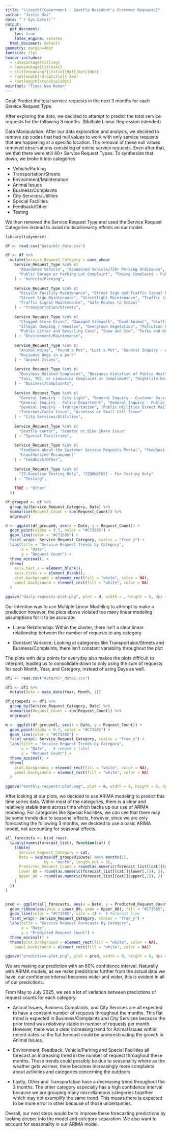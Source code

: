```yaml
---
title: "\\textbf{Government - Seattle Resident's Customer Requests}"
author: "Justin Mai"
date: "`r Sys.Date()`"
output:
  pdf_document:
    toc: true
    latex_engine: xelatex
  html_document: default
geometry: margin=40pt
fontsize: 11pt
header-includes:
  - \usepackage{titling}
  - \usepackage{titlesec}
  - \titlespacing*{\title}{0pt}{0pt}{0pt}
  - \setlength{\droptitle}{-2em}
  - \setlength{\topskip}{0pt} 
mainfont: "Times New Roman"
---
```


Goal: Predict the total service requests in the next 3 months for each Service Request Type

After exploring the data, we decided to attempt to predict the total service requests
for the following 3 months. (Multiple Linear Regression intended)

Data Manipulation: After our data exploration and analysis, we decided to remove
zip codes that had null values to work with only service requests that are happening
at a specific location. The removal of these null values removed observations consisting
of online service requests. Even after that, we that there were still 40+ Service Request
Types. To synthesize that down, we broke it into categories

- Vehicle/Parking
- Transportation/Streets
- Environment/Maintenance
- Animal Issues
- Business/Complaints
- City Services/Utilities
- Special Facilities
- Feedback/Other
- Testing

We then removed the Service Request Type and used the Service Request Categories instead
to avoid multicollinearity effects on our model.

```r
library(tidyverse)
```

```r
df <- read.csv("data/mlr_data.csv")
```

```r
df <- df %>%
  mutate(Service_Request_Category = case_when(
    Service_Request_Type %in% c(
      "Abandoned Vehicle", "Abandoned Vehicle/72hr Parking Ordinance", "Parking Enforcement",
      "Public Garage or Parking Lot Complaint", "Towing Complaint - Public Impound", "Towing Impound Complaint"
    ) ~ "Vehicle/Parking",
    
    Service_Request_Type %in% c(
      "Bicycle Facility Maintenance", "Street Sign and Traffic Signal Maintenance", 
      "Street Sign Maintenance", "Streetlight Maintenance", "Traffic Calming", 
      "Traffic Signal Maintenance", "Safe Routes to School"
    ) ~ "Transportation/Streets",
    
    Service_Request_Type %in% c(
      "Clogged Storm Drain", "Damaged Sidewalk", "Dead Animal", "Graffiti",
      "Illegal Dumping / Needles", "Overgrown Vegetation", "Pollution Report Form",
      "Public Litter and Recycling Cans", "Snow and Ice", "Parks and Recreation Maintenance"
    ) ~ "Environment/Maintenance",
    
    Service_Request_Type %in% c(
      "Animal Noise", "Found a Pet", "Lost a Pet", "General Inquiry - Animal Shelter",
      "Nuisance dogs in a park"
    ) ~ "Animal Issues",
    
    Service_Request_Type %in% c(
      "Business Related Complaint", "Business Violation of Public Health Requirements",
      "Taxi, TNC, or Limousine Complaint or Compliment", "Nightlife Noise Complaint"
    ) ~ "Business/Complaints",
    
    Service_Request_Type %in% c(
      "General Inquiry - City Light", "General Inquiry - Customer Service Bureau",
      "General Inquiry - Police Department", "General Inquiry - Public Utilities",
      "General Inquiry - Transportation", "Public Utilities Direct Mail Opt Out",
      "Internet/Cable Issue", "Wireless or Small Cell Issue"
    ) ~ "City Services/Utilities",
    
    Service_Request_Type %in% c(
      "Seattle Center", "Scooter or Bike Share Issue"
    ) ~ "Special Facilities",
    
    Service_Request_Type %in% c(
      "Feedback about the Customer Service Requests Portal", "Feedback about the Find It, Fix It mobile app",
      "Unauthorized Encampment"
    ) ~ "Feedback/Other",
    
    Service_Request_Type %in% c(
      "ZZ-Baseline Testing Only", "ZZDONOTUSE - For Testing Only"
    ) ~ "Testing",
    
    TRUE ~ "Other"
  ))
```


```r

df_grouped <- df %>%
  group_by(Service_Request_Category, Date) %>%
  summarise(Request_Count = sum(Request_Count)) %>%
  ungroup()

d <- ggplot(df_grouped, aes(x = Date, y = Request_Count)) +
  geom_point(alpha = 0.7, color = "#C71585") +
  geom_line(color = "#C71585") +
  facet_wrap(~ Service_Request_Category, scales = "free_y") +
  labs(title = "Service Request Trends by Category",
       x = "Date",
       y = "Request Count") +
  theme_minimal() +
  theme(
    axis.text.x = element_blank(),
    axis.ticks.x = element_blank(),
    plot.background = element_rect(fill = "white", color = NA), 
    panel.background = element_rect(fill = "white", color = NA)
  )

ggsave("daily-requests-plot.png", plot = d, width = , height = 6, dpi = 300)

```

Our intention was to use Multiple Linear Modeling to attempt to make a prediction however,
the plots above violated too many linear modeling assumptions for it to be accurate.

- Linear Relationship: Within the cluster, there isn't a clear linear relationship between the
number of requests to any category

- Constant Variance: Looking at categories like Transportaion/Streets and Business/Complaints,
there isn't constant variability throughout the plot

The plots with data points for everyday also makes the plots difficult to interpret, leading us
to consolidate down to only using the sum of requests for each Month, Year, and Category, instead
of using Days as well.

```r
df1 <- read.csv("data/mlr_data1.csv")
```

```r
df1 <- df1 %>%
  mutate(Date = make_date(Year, Month, 1))

df_grouped1 <- df1 %>%
  group_by(Service_Request_Category, Date) %>%
  summarise(Request_Count = sum(Request_Count)) %>%
  ungroup()

m <- ggplot(df_grouped1, aes(x = Date, y = Request_Count)) +
  geom_point(alpha = 0.7, color = "#C71585") +
  geom_line(color = "#C71585") +
  facet_wrap(~ Service_Request_Category, scales = "free_y") +
  labs(title = "Service Request Trends by Category",
       x = "Date",   # remove x label
       y = "Request Count") +
  theme_minimal() +
  theme(
    plot.background = element_rect(fill = "white", color = NA), 
    panel.background = element_rect(fill = "white", color = NA)
  )

ggsave("monthly-requests-plot.png", plot = m, width = 8, height = 6, dpi = 300)
```



After looking at our plots, we decided to use ARIMA modeling to predict this time series data.
Within most of the categories, there is a clear and relatively stable trend across time which
backs up our use of ARIMA modeling. For categories like Special Facilities, we can see that 
there may be some trends due to seasonal effects, however, since we are only forecasting the
following 3 months, we decided to use a basic ARIMA model, not accounting for seasonal effects.

```r
all_forecasts <- bind_rows(
  lapply(names(forecast_list), function(cat) {
    tibble(
      Service_Request_Category = cat,
      Date = seq(max(df_grouped1$Date) %m+% months(1), 
                 by = "month", length.out = 3),
      Predicted_Request_Count = round(as.numeric(forecast_list[[cat]]$mean), 2),
      Lower_80 = round(as.numeric(forecast_list[[cat]]$lower[,1]), 2),
      Upper_80 = round(as.numeric(forecast_list[[cat]]$upper[,1]), 2)
    )
  })
)


pred <- ggplot(all_forecasts, aes(x = Date, y = Predicted_Request_Count)) +
  geom_ribbon(aes(ymin = Lower_80, ymax = Upper_80), fill = "#C71585", alpha = 0.3) +
  geom_line(color = "#C71585", size = 1) +  # Forecast line
  facet_wrap(~ Service_Request_Category, scales = "free_y") + 
  labs(title = "Service Request Forecasts by Category",
       x = "Date",
       y = "Predicted Request Count") +
  theme_minimal() +
  theme(plot.background = element_rect(fill = "white", color = NA),
    panel.background = element_rect(fill = "white", color = NA))

ggsave("predictive-plot.png", plot = pred, width = 8, height = 6, dpi = 300)
```

We are making our prediction with an 80% confidence interval. Naturally with ARIMA models,
as we make predictions further from the actual data we have, our confidence interval becomes
wider and wider, this is evident in all of our predictions.

From May to July 2025, we see a lot of variation between predictions of request counts for
each category.

- Animal Issues, Business Complaints, and City Services are all expected to have a constant
number of requests throughout the months. This flat trend is expected in Business/Complaints
and City Services because the prior trend was relatively stable in number of requests per
month. However, there was a clear increasing trend for Animal Issues within recent dates so the flat
forecast could be underestimating the growth in Animal Issues.

- Environment, Feedback, Vehicle/Parking and Special Facilities all forecast an 
increasing trend in the number of request throughout these months. These trends 
could possibly be due to seasonality where as the weather gets warmer, there becomes 
increasingly more complaints about activities and categories concerning the outdoors

- Lastly, Other and Transportation have a decreasing trend throughout the 3 months.
The other category especially has a high confidence interval because we are grouping
many miscellaneous categories together which may not exemplify the same trend. This means
there is expected to be more error in other because of those uncertainties.

Overall, our next steps would be to improve these forecasting predictions by looking deeper
into the model and category separation. We also want to account for seasonality in our
ARIMA model.